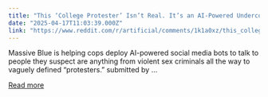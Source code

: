 ```yaml
---
title: "This ‘College Protester’ Isn’t Real. It’s an AI-Powered Undercover Bot for Cops"
date: "2025-04-17T11:03:39.000Z"
link: "https://www.reddit.com/r/artificial/comments/1k1a0xz/this_college_protester_isnt_real_its_an_aipowered/"
---
```


Massive Blue is helping cops deploy AI-powered social media bots to talk to people they suspect are anything from violent sex criminals all the way to vaguely defined “protesters.”
    submitted by   ...

[Read more](https://www.reddit.com/r/artificial/comments/1k1a0xz/this_college_protester_isnt_real_its_an_aipowered/)
